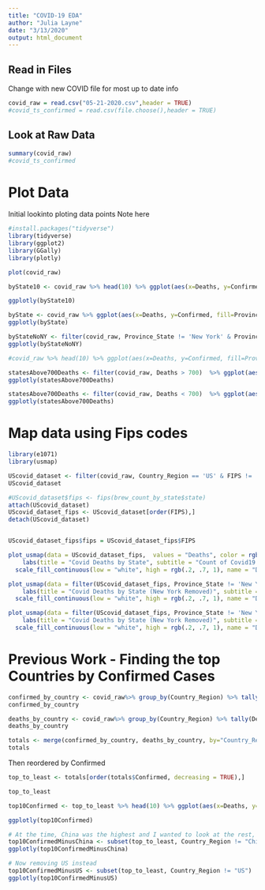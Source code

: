 ```yaml
---
title: "COVID-19 EDA"
author: "Julia Layne"
date: "3/13/2020"
output: html_document
---
```


## Read in Files
Change with new COVID file for most up to date info
```r
covid_raw = read.csv("05-21-2020.csv",header = TRUE)
#covid_ts_confirmed = read.csv(file.choose(),header = TRUE)
```

## Look at Raw Data

```r
summary(covid_raw)
#covid_ts_confirmed
```

# Plot Data

Initial lookinto ploting data points
Note here
```r
#install.packages("tidyverse")
library(tidyverse)
library(ggplot2)
library(GGally)
library(plotly)

plot(covid_raw)

byState10 <- covid_raw %>% head(10) %>% ggplot(aes(x=Deaths, y=Confirmed, fill=Province_State)) + geom_point(aes(fill=Province_State)) + ggtitle("Deaths vs Confirmed Cases in First Ten Provinces")

ggplotly(byState10)

byState <- covid_raw %>% ggplot(aes(x=Deaths, y=Confirmed, fill=Province_State)) + geom_point(aes(fill=Province_State)) + ggtitle("Deaths vs Confirmed Cases per Province")
ggplotly(byState)

byStateNoNY <- filter(covid_raw, Province_State != 'New York' & Province_State != 'New Jersey' & Province_State != 'Hubei')  %>% ggplot(aes(x=Deaths, y=Confirmed, fill=Province_State)) + geom_point(aes(fill=Province_State)) + ggtitle("Deaths vs Confirmed Cases per Province")
ggplotly(byStateNoNY)

#covid_raw %>% head(10) %>% ggplot(aes(x=Deaths, y=Confirmed, fill=Province_State) + geom_point(aes(fill=Province_State)) + ggtitle("Deaths vs Confirmed Cases in Top Countries (Minus China)")

```

```r
statesAbove700Deaths <- filter(covid_raw, Deaths > 700)  %>% ggplot(aes(x=Deaths, y=Confirmed, fill=Province_State)) + geom_point(aes(fill=Province_State)) + ggtitle("Over 700 Mortality States")
ggplotly(statesAbove700Deaths)

statesAbove700Deaths <- filter(covid_raw, Deaths < 700)  %>% ggplot(aes(x=Deaths, y=Confirmed, fill=Province_State)) + geom_point(aes(fill=Province_State)) + ggtitle("Under 700 Mortality States")
ggplotly(statesAbove700Deaths)
```



# Map data using Fips codes

```r
library(e1071)
library(usmap)

UScovid_dataset <- filter(covid_raw, Country_Region == 'US' & FIPS != 'NA') 
UScovid_dataset

#UScovid_dataset$fips <- fips(brew_count_by_state$state)
attach(UScovid_dataset)
UScovid_dataset_fips <- UScovid_dataset[order(FIPS),] 
detach(UScovid_dataset)


UScovid_dataset_fips$fips = UScovid_dataset_fips$FIPS

plot_usmap(data = UScovid_dataset_fips,  values = "Deaths", color = rgb(.2, .7, 1)) + 
    labs(title = "Covid Deaths by State", subtitle = "Count of Covid19 Deaths per state") + 
  scale_fill_continuous(low = "white", high = rgb(.2, .7, 1), name = "Deaths per state", label = scales::comma) + theme(legend.position = "right")

plot_usmap(data = filter(UScovid_dataset_fips, Province_State != 'New York'),  values = "Deaths", color = rgb(.2, .7, 1)) + 
    labs(title = "Covid Deaths by State (New York Removed)", subtitle = "Count of Covid19 Deaths per state") + 
  scale_fill_continuous(low = "white", high = rgb(.2, .7, 1), name = "Deaths per state", label = scales::comma) + theme(legend.position = "right")

plot_usmap(data = filter(UScovid_dataset_fips, Province_State != 'New York' & Province_State != 'New Jersey'),  values = "Deaths", color = rgb(.2, .7, 1)) + 
    labs(title = "Covid Deaths by State (New York Removed)", subtitle = "Count of Covid19 Deaths per state") + 
  scale_fill_continuous(low = "white", high = rgb(.2, .7, 1), name = "Deaths per state", label = scales::comma) + theme(legend.position = "right")
```

# Previous Work - Finding the top Countries by Confirmed Cases

```r
confirmed_by_country <- covid_raw%>% group_by(Country_Region) %>% tally(Confirmed, name = "Confirmed", sort = TRUE)
confirmed_by_country

deaths_by_country <- covid_raw%>% group_by(Country_Region) %>% tally(Deaths, name = "Deaths", sort = TRUE)
deaths_by_country

totals <- merge(confirmed_by_country, deaths_by_country, by="Country_Region")
totals

```

Then reordered by Confirmed
```r

top_to_least <- totals[order(totals$Confirmed, decreasing = TRUE),]

top_to_least
```

```r

top10Confirmed <- top_to_least %>% head(10) %>% ggplot(aes(x=Deaths, y=Confirmed, fill=Country_Region)) + geom_point(aes(fill=Country_Region)) + ggtitle("Deaths vs Confirmed Cases in Top countries")

ggplotly(top10Confirmed)

# At the time, China was the highest and I wanted to look at the rest, now it is much different
top10ConfirmedMinusChina <- subset(top_to_least, Country_Region != "China")  %>% head(10) %>% ggplot(aes(x=Deaths, y=Confirmed, fill=Country_Region)) + geom_point(aes(fill=Country_Region)) + ggtitle("Deaths vs Confirmed Cases in Top Countries (Minus China)")
ggplotly(top10ConfirmedMinusChina)

# Now removing US instead
top10ConfirmedMinusUS <- subset(top_to_least, Country_Region != "US")  %>% head(10) %>% ggplot(aes(x=Deaths, y=Confirmed, fill=Country_Region)) + geom_point(aes(fill=Country_Region)) + ggtitle("Deaths vs Confirmed Cases in Top Countries (Minus US)")
ggplotly(top10ConfirmedMinusUS)
```




